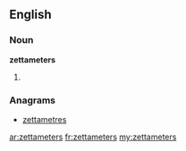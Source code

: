 ==English==

===Noun===
'''zettameters'''

# {{plural of|[[zettameter]]}}

===Anagrams===
* [[zettametres#English|zettametres]]

[[ar:zettameters]]
[[fr:zettameters]]
[[my:zettameters]]